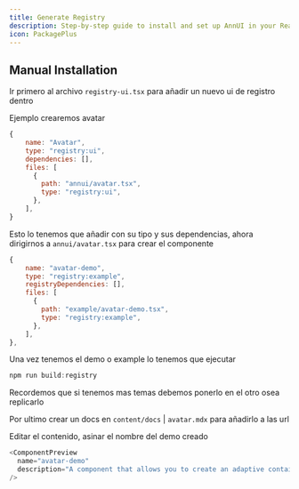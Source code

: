 ```yaml
---
title: Generate Registry
description: Step-by-step guide to install and set up AnnUI in your React project
icon: PackagePlus
---
```


## Manual Installation

Ir primero al archivo `registry-ui.tsx` para añadir un nuevo ui de registro dentro 

<Steps>

<Step>

Ejemplo crearemos avatar 

```javascript
{
    name: "Avatar",
    type: "registry:ui",
    dependencies: [],
    files: [
      {
        path: "annui/avatar.tsx",
        type: "registry:ui",
      },
    ],
}
```


</Step>

<Step>

Esto lo tenemos que añadir con su tipo y sus dependencias, ahora dirigirnos a `annui/avatar.tsx` para crear el componente


```javascript
{
    name: "avatar-demo",
    type: "registry:example",
    registryDependencies: [],
    files: [
      {
        path: "example/avatar-demo.tsx",
        type: "registry:example",
      },
    ],
},
```

</Step>

<Step>

Una vez tenemos el demo o example lo tenemos que ejecutar 

```javascript
npm run build:registry
```

Recordemos que si tenemos mas temas debemos ponerlo en el otro osea replicarlo 

</Step>

<Step>

Por ultimo crear un docs en `content/docs` |  `avatar.mdx` para añadirlo a las url

Editar el contenido, asinar el nombre del demo creado 
```javascript
<ComponentPreview
  name="avatar-demo"
  description="A component that allows you to create an adaptive container."
/>
```
</Step>

</Steps>

